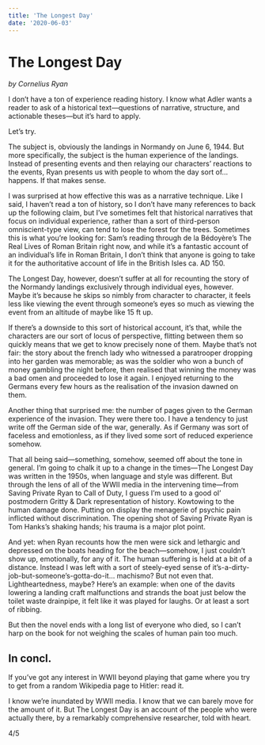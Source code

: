 ```yaml
---
title: 'The Longest Day'
date: '2020-06-03'
---
```


# The Longest Day

_by Cornelius Ryan_

I don’t have a ton of experience reading history. I know what Adler wants a reader to ask of a historical text—questions of narrative, structure, and actionable theses—but it’s hard to apply.

Let’s try.

The subject is, obviously the landings in Normandy on June 6, 1944. But more specifically, the subject is the human experience of the landings. Instead of presenting events and then relaying our characters’ reactions to the events, Ryan presents us with people to whom the day sort of… happens. If that makes sense.

I was surprised at how effective this was as a narrative technique. Like I said, I haven’t read a ton of history, so I don’t have many references to back up the following claim, but I’ve sometimes felt that historical narratives that focus on individual experience, rather than a sort of third-person omniscient-type view, can tend to lose the forest for the trees. Sometimes this is what you’re looking for: Sam’s reading through de la Bédoyère’s The Real Lives of Roman Britain right now, and while it’s a fantastic account of an individual’s life in Roman Britain, I don’t think that anyone is going to take it for the authoritative account of life in the British Isles ca. AD 150.

The Longest Day, however, doesn’t suffer at all for recounting the story of the Normandy landings exclusively through individual eyes, however. Maybe it’s because he skips so nimbly from character to character, it feels less like viewing the event through someone’s eyes so much as viewing the event from an altitude of maybe like 15 ft up.

If there’s a downside to this sort of historical account, it’s that, while the characters are our sort of locus of perspective, flitting between them so quickly means that we get to know precisely none of them. Maybe that’s not fair: the story about the french lady who witnessed a paratrooper dropping into her garden was memorable; as was the soldier who won a bunch of money gambling the night before, then realised that winning the money was a bad omen and proceeded to lose it again. I enjoyed returning to the Germans every few hours as the realisation of the invasion dawned on them.

Another thing that surprised me: the number of pages given to the German experience of the invasion. They were there too. I have a tendency to just write off the German side of the war, generally. As if Germany was sort of faceless and emotionless, as if they lived some sort of reduced experience somehow.

That all being said—something, somehow, seemed off about the tone in general. I’m going to chalk it up to a change in the times—The Longest Day was written in the 1950s, when language and style was different. But through the lens of all of the WWII media in the intervening time—from Saving Private Ryan to Call of Duty, I guess I’m used to a good ol’ postmodern Gritty & Dark representation of history. Kowtowing to the human damage done. Putting on display the menagerie of psychic pain inflicted without discrimination. The opening shot of Saving Private Ryan is Tom Hanks’s shaking hands; his trauma is a major plot point.

And yet: when Ryan recounts how the men were sick and lethargic and depressed on the boats heading for the beach—somehow, I just couldn’t show up, emotionally, for any of it. The human suffering is held at a bit of a distance. Instead I was left with a sort of steely-eyed sense of it’s-a-dirty-job-but-someone’s-gotta-do-it… machismo? But not even that. Lightheartedness, maybe? Here’s an example: when one of the davits lowering a landing craft malfunctions and strands the boat just below the toilet waste drainpipe, it felt like it was played for laughs. Or at least a sort of ribbing.

But then the novel ends with a long list of everyone who died, so I can’t harp on the book for not weighing the scales of human pain too much.


## In concl.

If you’ve got any interest in WWII beyond playing that game where you try to get from a random Wikipedia page to Hitler: read it.

I know we’re inundated by WWII media. I know that we can barely move for the amount of it. But The Longest Day is an account of the people who were actually there, by a remarkably comprehensive researcher, told with heart.

4/5